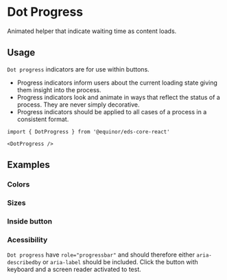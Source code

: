
# Dot Progress

Animated helper that indicate waiting time as content loads.

<Links 
    ariaUrl="https://www.w3.org/TR/2017/REC-wai-aria-1.1-20171214/#progressbar"
    figmaUrl="https://www.figma.com/file/0bGXR2sCwMVSDNyyzu5BXrO5/UI%E2%80%94User-Interface?node-id=17622%3A3"
    documentationUrl="https://eds.equinor.com/0b0c666ab/p/498ec5-progress-indicators/b/90464a"
    sourceUrl="https://github.com/equinor/design-system/blob/develop/packages/eds-core-react/src/components/Progress/Dots/DotProgress.tsx"
    npmUrl="https://www.npmjs.com/package/@equinor/eds-core-react"
/>

<Story id="feedback-progress-indicators-dots--introduction" />
<PropsTable />

## Usage

`Dot progress` indicators are for use within buttons.

<ul>
  <li>Progress indicators inform users about the current loading state giving them insight into the process.</li>
  <li>Progress indicators look and animate in ways that reflect the status of a process. They are never simply decorative.</li>
  <li>Progress indicators should be applied to all cases of a process in a consistent format.</li>
</ul>

```tsx
import { DotProgress } from '@equinor/eds-core-react'

<DotProgress />
```

## Examples

### Colors

<Story id="feedback-progress-indicators-dots--colors" />

### Sizes

<Story id="feedback-progress-indicators-dots--sizes" />

### Inside button

<Story id="feedback-progress-indicators-dots--inside-button" />

### Acessibility
`Dot progress` have `role="progressbar"` and should therefore either `aria-describedby` or `aria-label` should be included. 
Click the button with keyboard and a screen reader activated to test.

<Story id="feedback-progress-indicators-dots--accessibility" />
